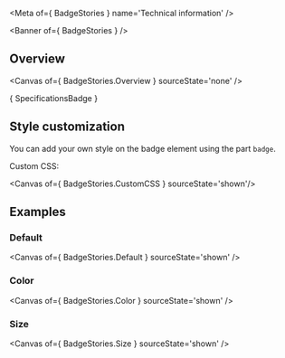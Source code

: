 
<Meta of={ BadgeStories } name='Technical information' />

<Banner of={ BadgeStories } />

## Overview

<Canvas of={ BadgeStories.Overview } sourceState='none' />

<Markdown>{ SpecificationsBadge }</Markdown>

## Style customization

You can add your own style on the badge element using the part `badge`.

Custom CSS:

<Canvas of={ BadgeStories.CustomCSS } sourceState='shown'/>

## Examples

### Default

<Canvas of={ BadgeStories.Default } sourceState='shown' />

### Color

<Canvas of={ BadgeStories.Color } sourceState='shown' />

### Size

<Canvas of={ BadgeStories.Size } sourceState='shown' />
